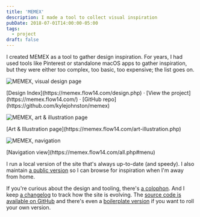 ```yaml
---
title: 'MEMEX'
description: I made a tool to collect visual inspiration
pubDate: 2018-07-01T14:00:00-05:00
tags:
  - project
draft: false
---
```


I created MEMEX as a tool to gather design inspiration. For years, I had used tools like Pinterest or standalone macOS apps to gather inspiration, but they were either too complex, too basic, too expensive; the list goes on.


<Image src={design} alt="MEMEX, visual design page" class="border border-neutral-200 shadow-xl rounded-sm wide" />
<p class="caption">[Design Index](https://memex.flow14.com/design.php) · [View the project](https://memex.flow14.com/) · [GitHub repo](https://github.com/kylejohnston/memex)</p>

<Image src={art} alt="MEMEX, art & illustration page" class="border border-neutral-200 rounded-sm" />
<p class="caption">[Art & Illustration page](https://memex.flow14.com/art-illustration.php)</p>

<Image src={nav} alt="MEMEX, navigation" class="border border-neutral-200 rounded-sm" />
<p class="caption">[Navigation view](https://memex.flow14.com/all.php#menu)</p>

I run a local version of the site that's always up-to-date (and speedy). I also maintain [a public version](https://memex.flow14.com) so I can browse for inspiration when I'm away from home.


If you're curious about the design and tooling, there's [a colophon](https://memex.flow14.com/colophon.php). And I keep [a changelog](https://memex.flow14.com/colophon.php) to track how the site is evolving. The [source code is available on GitHub](https://github.com/kylejohnston/memex) and there's even a  [boilerplate version](https://github.com/kylejohnston/memex-core) if you want to roll your own version.
